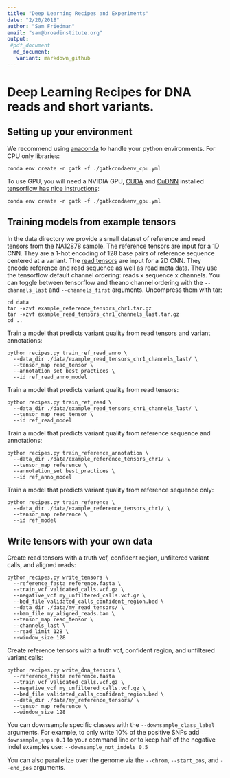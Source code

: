 ```yaml
---
title: "Deep Learning Recipes and Experiments"
date: "2/20/2018"
author: "Sam Friedman"
email: "sam@broadinstitute.org"
output:
 #pdf_document
  md_document:
   variant: markdown_github
---
```


# Deep Learning Recipes for DNA reads and short variants.

## Setting up your environment
We recommend using [anaconda](https://conda.io/docs/user-guide/install/index.html) to handle your python environments.
For CPU only libraries:
```
conda env create -n gatk -f ./gatkcondaenv_cpu.yml
```
To use GPU, you will need a NVIDIA GPU, [CUDA](http://docs.nvidia.com/cuda/index.html) and [CuDNN](https://developer.nvidia.com/cudnn) installed [tensorflow has nice instructions](https://www.tensorflow.org/install/install_windows#requirements_to_run_tensorflow_with_gpu_support):
```
conda env create -n gatk -f ./gatkcondaenv_gpu.yml
```


## Training models from example tensors
In the data directory we provide a small dataset of reference and read tensors from the NA12878 sample.  The reference tensors are input for a 1D CNN.  They are a 1-hot encoding of 128 base pairs of reference sequence centered at a variant.  The [read tensors](https://gatkforums.broadinstitute.org/gatk/discussion/10996/deep-learning-in-gatk4) are input for a 2D CNN.  They encode reference and read sequence as well as read meta data.  They use the tensorflow default channel ordering: reads x sequence x channels.  You can toggle between tensorflow and theano channel ordering with the `--channels_last` and `--channels_first` arguments.
Uncompress them with tar:

```
cd data
tar -xzvf example_reference_tensors_chr1.tar.gz 
tar -xzvf example_read_tensors_chr1_channels_last.tar.gz
cd ..
```

Train a model that predicts variant quality from read tensors and variant annotations:

```
python recipes.py train_ref_read_anno \
  --data_dir ./data/example_read_tensors_chr1_channels_last/ \
  --tensor_map read_tensor \
  --annotation_set best_practices \
  --id ref_read_anno_model
```

Train a model that predicts variant quality from read tensors:
```
python recipes.py train_ref_read \
  --data_dir ./data/example_read_tensors_chr1_channels_last/ \
  --tensor_map read_tensor \
  --id ref_read_model
```

Train a model that predicts variant quality from reference sequence and annotations:
```
python recipes.py train_reference_annotation \
  --data_dir ./data/example_reference_tensors_chr1/ \
  --tensor_map reference \
  --annotation_set best_practices \
  --id ref_anno_model
```

Train a model that predicts variant quality from reference sequence only:
```
python recipes.py train_reference \
  --data_dir ./data/example_reference_tensors_chr1/ \
  --tensor_map reference \
  --id ref_model
```

## Write tensors with your own data
Create read tensors with a truth vcf, confident region, unfiltered variant calls, and aligned reads:
```
python recipes.py write_tensors \
  --reference_fasta reference.fasta \
  --train_vcf validated_calls.vcf.gz \
  --negative_vcf my_unfiltered_calls.vcf.gz \
  --bed_file validated_calls_confident_region.bed \
  --data_dir ./data/my_read_tensors/ \ 
  --bam_file my_aligned_reads.bam \
  --tensor_map read_tensor \
  --channels_last \
  --read_limit 128 \
  --window_size 128
```
Create reference tensors with a truth vcf, confident region, and unfiltered variant calls:
```
python recipes.py write_dna_tensors \
  --reference_fasta reference.fasta
  --train_vcf validated_calls.vcf.gz \
  --negative_vcf my_unfiltered_calls.vcf.gz \
  --bed_file validated_calls_confident_region.bed \
  --data_dir ./data/my_reference_tensors/ \ 
  --tensor_map reference \
  --window_size 128
```
You can downsample specific classes with the `--downsample_class_label` arguments.  For example, to only write 10% of the positive SNPs add `--downsample_snps 0.1` to your command line or to keep half of the negative indel examples use: `--downsample_not_indels 0.5`

You can also parallelize over the genome via the `--chrom`, `--start_pos`, and `--end_pos` arguments.
